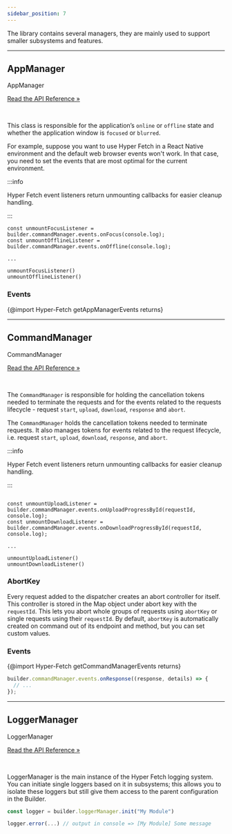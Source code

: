 ```yaml
---
sidebar_position: 7
---
```


The library contains several managers, they are mainly used to support smaller subsystems and features.

---

## AppManager

<div class="api-link">
  <div class="api-link-title">AppManager</div>
  <div class="api-link-sub-title">

[Read the API Reference »](/api/Hyper-Fetch/Class/AppManager.md)

  </div>
</div>

<br />

This class is responsible for the application’s `online` or `offline` state and whether the application window is
`focused` or `blurred`.

For example, suppose you want to use Hyper Fetch in a React Native environment and the default web browser events won't
work. In that case, you need to set the events that are most optimal for the current environment.

:::info

Hyper Fetch event listeners return unmounting callbacks for easier cleanup handling.

:::

```tsx
const unmountFocusListener = builder.commandManager.events.onFocus(console.log);
const unmountOfflineListener = builder.commandManager.events.onOffline(console.log);

...

unmountFocusListener()
unmountOfflineListener()
```

### Events

{@import Hyper-Fetch getAppManagerEvents returns}

---

## CommandManager

<div class="api-link">
  <div class="api-link-title">CommandManager</div>
  <div class="api-link-sub-title">

[Read the API Reference »](/api/Hyper-Fetch/Class/CommandManager.md)

  </div>
</div>

<br />

The `CommandManager` is responsible for holding the cancellation tokens needed to terminate the requests and for the
events related to the requests lifecycle - request `start`, `upload`, `download`, `response` and `abort`.

The `CommandManager` holds the cancellation tokens needed to terminate requests. It also manages tokens for events
related to the request lifecycle, i.e. request `start`, `upload`, `download`, `response`, and `abort`.

:::info

Hyper Fetch event listeners return unmounting callbacks for easier cleanup handling.

:::

```tsx

const unmountUploadListener = builder.commandManager.events.onUploadProgressById(requestId, console.log);
const unmountDownloadListener = builder.commandManager.events.onDownloadProgressById(requestId, console.log);

...

unmountUploadListener()
unmountDownloadListener()
```

### AbortKey

Every request added to the dispatcher creates an abort controller for itself. This controller is stored in the Map
object under abort key with the `requestId`. This lets you abort whole groups of requests using `abortKey` or single
requests using their `requestId`. By default, `abortKey` is automatically created on command out of its endpoint and
method, but you can set custom values.

### Events

{@import Hyper-Fetch getCommandManagerEvents returns}

```ts
builder.commandManager.events.onResponse((response, details) => {
  // ...
});
```

---

## LoggerManager

<div class="api-link">
  <div class="api-link-title">LoggerManager</div>
  <div class="api-link-sub-title">

[Read the API Reference »](/api/Hyper-Fetch/Class/LoggerManager.md)

  </div>
</div>

<br />

LoggerManager is the main instance of the Hyper Fetch logging system. You can initiate single loggers based on it in
subsystems; this allows you to isolate these loggers but still give them access to the parent configuration in the
Builder.

```ts
const logger = builder.loggerManager.init("My Module")

logger.error(...) // output in console => [My Module] Some message
```
